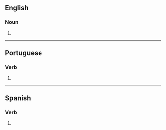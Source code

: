 {{also|indiciás}}

==English==

===Noun===
{{head|en|noun form}}

# {{plural of|en|indicia}}

----

==Portuguese==

===Verb===
{{head|pt|verb form}}

# {{inflection of|pt|indiciar||2|s|pres|indc}}

----

==Spanish==

===Verb===
{{head|es|verb form}}

# {{es-verb form of|indiciar}}